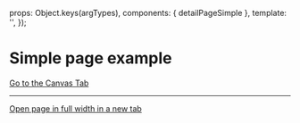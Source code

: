 
<Meta of={DetailpageSimpleStories} />

  props: Object.keys(argTypes),
  components: { detailPageSimple },
  template: '<detailPageSimple />',
});

# Simple page example

<a href="?path=/story/pages-detail-page-simple--example">Go to the Canvas Tab</a>

***

<a href="?id=pages-detail-page-simple--example" target="_blank">Open page in full width in a new tab</a>

<Canvas>
  <Story of={DetailpageSimpleStories.Example} />
</Canvas>
